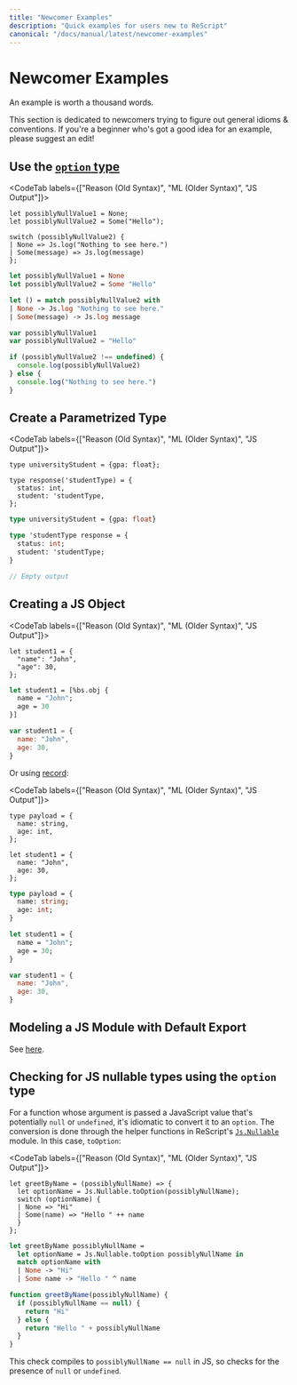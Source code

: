 ```yaml
---
title: "Newcomer Examples"
description: "Quick examples for users new to ReScript"
canonical: "/docs/manual/latest/newcomer-examples"
---
```


# Newcomer Examples

<!-- TODO: this whole page needs a revamp -->

An example is worth a thousand words.

This section is dedicated to newcomers trying to figure out general idioms & conventions. If you're a beginner who's got a good idea for an example, please suggest an edit!

## Use the [`option` type](null-undefined-option.md)

<CodeTab labels={["Reason (Old Syntax)", "ML (Older Syntax)", "JS Output"]}>

```re
let possiblyNullValue1 = None;
let possiblyNullValue2 = Some("Hello");

switch (possiblyNullValue2) {
| None => Js.log("Nothing to see here.")
| Some(message) => Js.log(message)
};
```

```ml
let possiblyNullValue1 = None
let possiblyNullValue2 = Some "Hello"

let () = match possiblyNullValue2 with
| None -> Js.log "Nothing to see here."
| Some(message) -> Js.log message
```

```js
var possiblyNullValue1
var possiblyNullValue2 = "Hello"

if (possiblyNullValue2 !== undefined) {
  console.log(possiblyNullValue2)
} else {
  console.log("Nothing to see here.")
}
```

</CodeTab>

## Create a Parametrized Type

<CodeTab labels={["Reason (Old Syntax)", "ML (Older Syntax)", "JS Output"]}>

```re
type universityStudent = {gpa: float};

type response('studentType) = {
  status: int,
  student: 'studentType,
};
```

```ml
type universityStudent = {gpa: float}

type 'studentType response = {
  status: int;
  student: 'studentType;
}
```

```js
// Empty output
```

</CodeTab>

## Creating a JS Object

<CodeTab labels={["Reason (Old Syntax)", "ML (Older Syntax)", "JS Output"]}>

```re
let student1 = {
  "name": "John",
  "age": 30,
};
```

```ml
let student1 = [%bs.obj {
  name = "John";
  age = 30
}]
```

```js
var student1 = {
  name: "John",
  age: 30,
}
```

</CodeTab>

Or using [record](record.md):

<CodeTab labels={["Reason (Old Syntax)", "ML (Older Syntax)", "JS Output"]}>

```re
type payload = {
  name: string,
  age: int,
};

let student1 = {
  name: "John",
  age: 30,
};
```

```ml
type payload = {
  name: string;
  age: int;
}

let student1 = {
  name = "John";
  age = 30;
}
```

```js
var student1 = {
  name: "John",
  age: 30,
}
```

</CodeTab>

## Modeling a JS Module with Default Export

See [here](import-from-export-to-js.md#import-a-javascript-module-itself-es6-module-format).

## Checking for JS nullable types using the `option` type

For a function whose argument is passed a JavaScript value that's potentially `null` or `undefined`, it's idiomatic to convert it to an `option`. The conversion is done through the helper functions in ReScript's [`Js.Nullable`](api/js/nullable#t) module. In this case, `toOption`:

<CodeTab labels={["Reason (Old Syntax)", "ML (Older Syntax)", "JS Output"]}>

```re
let greetByName = (possiblyNullName) => {
  let optionName = Js.Nullable.toOption(possiblyNullName);
  switch (optionName) {
  | None => "Hi"
  | Some(name) => "Hello " ++ name
  }
};
```

```ml
let greetByName possiblyNullName =
  let optionName = Js.Nullable.toOption possiblyNullName in
  match optionName with
  | None -> "Hi"
  | Some name -> "Hello " ^ name
```

```js
function greetByName(possiblyNullName) {
  if (possiblyNullName == null) {
    return "Hi"
  } else {
    return "Hello " + possiblyNullName
  }
}
```

</CodeTab>

This check compiles to `possiblyNullName == null` in JS, so checks for the presence of `null` or `undefined`.
